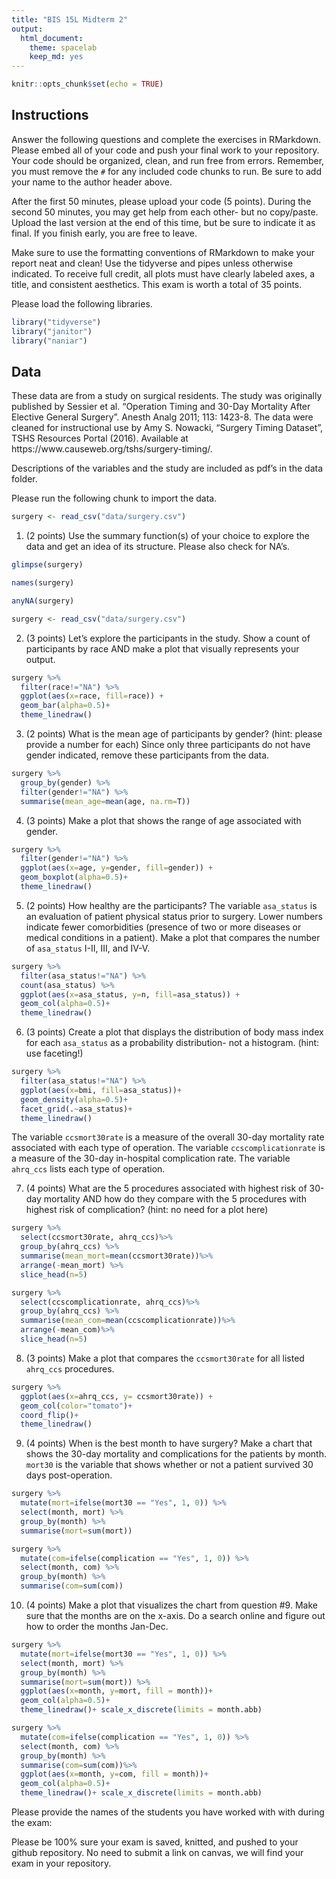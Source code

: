 ```yaml
---
title: "BIS 15L Midterm 2"
output:
  html_document: 
    theme: spacelab
    keep_md: yes
---
```


```r
knitr::opts_chunk$set(echo = TRUE)
```

## Instructions
Answer the following questions and complete the exercises in RMarkdown. Please embed all of your code and push your final work to your repository. Your code should be organized, clean, and run free from errors. Remember, you must remove the `#` for any included code chunks to run. Be sure to add your name to the author header above.  

After the first 50 minutes, please upload your code (5 points). During the second 50 minutes, you may get help from each other- but no copy/paste. Upload the last version at the end of this time, but be sure to indicate it as final. If you finish early, you are free to leave.

Make sure to use the formatting conventions of RMarkdown to make your report neat and clean! Use the tidyverse and pipes unless otherwise indicated. To receive full credit, all plots must have clearly labeled axes, a title, and consistent aesthetics. This exam is worth a total of 35 points. 

Please load the following libraries.
```r
library("tidyverse")
library("janitor")
library("naniar")
```

## Data
These data are from a study on surgical residents. The study was originally published by Sessier et al. “Operation Timing and 30-Day Mortality After Elective General Surgery”. Anesth Analg 2011; 113: 1423-8. The data were cleaned for instructional use by Amy S. Nowacki, “Surgery Timing Dataset”, TSHS Resources Portal (2016). Available at https://www.causeweb.org/tshs/surgery-timing/.

Descriptions of the variables and the study are included as pdf's in the data folder.  

Please run the following chunk to import the data.
```r
surgery <- read_csv("data/surgery.csv")
```

1. (2 points) Use the summary function(s) of your choice to explore the data and get an idea of its structure. Please also check for NA's.
```r
glimpse(surgery)
```
```r
names(surgery)
```
```r
anyNA(surgery)
```

```r
surgery <- read_csv("data/surgery.csv") 
```

2. (3 points) Let's explore the participants in the study. Show a count of participants by race AND make a plot that visually represents your output.
```r
surgery %>%
  filter(race!="NA") %>% 
  ggplot(aes(x=race, fill=race)) + 
  geom_bar(alpha=0.5)+
  theme_linedraw()
```

3. (2 points) What is the mean age of participants by gender? (hint: please provide a number for each) Since only three participants do not have gender indicated, remove these participants from the data.
```r
surgery %>% 
  group_by(gender) %>% 
  filter(gender!="NA") %>% 
  summarise(mean_age=mean(age, na.rm=T)) 
```

4. (3 points) Make a plot that shows the range of age associated with gender.
```r
surgery %>%  
  filter(gender!="NA") %>% 
  ggplot(aes(x=age, y=gender, fill=gender)) + 
  geom_boxplot(alpha=0.5)+
  theme_linedraw()
```

5. (2 points) How healthy are the participants? The variable `asa_status` is an evaluation of patient physical status prior to surgery. Lower numbers indicate fewer comorbidities (presence of two or more diseases or medical conditions in a patient). Make a plot that compares the number of `asa_status` I-II, III, and IV-V.
```r
surgery %>% 
  filter(asa_status!="NA") %>% 
  count(asa_status) %>% 
  ggplot(aes(x=asa_status, y=n, fill=asa_status)) + 
  geom_col(alpha=0.5)+
  theme_linedraw()
```

6. (3 points) Create a plot that displays the distribution of body mass index for each `asa_status` as a probability distribution- not a histogram. (hint: use faceting!)
```r
surgery %>% 
  filter(asa_status!="NA") %>% 
  ggplot(aes(x=bmi, fill=asa_status))+
  geom_density(alpha=0.5)+
  facet_grid(.~asa_status)+
  theme_linedraw()
```

The variable `ccsmort30rate` is a measure of the overall 30-day mortality rate associated with each type of operation. The variable `ccscomplicationrate` is a measure of the 30-day in-hospital complication rate. The variable `ahrq_ccs` lists each type of operation.  


7. (4 points) What are the 5 procedures associated with highest risk of 30-day mortality AND how do they compare with the 5 procedures with highest risk of complication? (hint: no need for a plot here)
```r
surgery %>% 
  select(ccsmort30rate, ahrq_ccs)%>%
  group_by(ahrq_ccs) %>% 
  summarise(mean_mort=mean(ccsmort30rate))%>% 
  arrange(-mean_mort) %>% 
  slice_head(n=5)
```
```r
surgery %>% 
  select(ccscomplicationrate, ahrq_ccs)%>%
  group_by(ahrq_ccs) %>% 
  summarise(mean_com=mean(ccscomplicationrate))%>% 
  arrange(-mean_com)%>% 
  slice_head(n=5)
```

8. (3 points) Make a plot that compares the `ccsmort30rate` for all listed `ahrq_ccs` procedures.
```r
surgery %>% 
  ggplot(aes(x=ahrq_ccs, y= ccsmort30rate)) + 
  geom_col(color="tomato")+
  coord_flip()+
  theme_linedraw()
```

9. (4 points) When is the best month to have surgery? Make a chart that shows the 30-day mortality and complications for the patients by month. `mort30` is the variable that shows whether or not a patient survived 30 days post-operation.
```r
surgery %>% 
  mutate(mort=ifelse(mort30 == "Yes", 1, 0)) %>% 
  select(month, mort) %>% 
  group_by(month) %>% 
  summarise(mort=sum(mort))
```

```r
surgery %>% 
  mutate(com=ifelse(complication == "Yes", 1, 0)) %>% 
  select(month, com) %>% 
  group_by(month) %>% 
  summarise(com=sum(com))
```

10. (4 points) Make a plot that visualizes the chart from question #9. Make sure that the months are on the x-axis. Do a search online and figure out how to order the months Jan-Dec.
```r
surgery %>% 
  mutate(mort=ifelse(mort30 == "Yes", 1, 0)) %>% 
  select(month, mort) %>% 
  group_by(month) %>% 
  summarise(mort=sum(mort)) %>% 
  ggplot(aes(x=month, y=mort, fill = month))+
  geom_col(alpha=0.5)+
  theme_linedraw()+ scale_x_discrete(limits = month.abb)
```

```r
surgery %>% 
  mutate(com=ifelse(complication == "Yes", 1, 0)) %>% 
  select(month, com) %>% 
  group_by(month) %>% 
  summarise(com=sum(com))%>% 
  ggplot(aes(x=month, y=com, fill = month))+
  geom_col(alpha=0.5)+
  theme_linedraw()+ scale_x_discrete(limits = month.abb)
```

Please provide the names of the students you have worked with with during the exam:

Please be 100% sure your exam is saved, knitted, and pushed to your github repository. No need to submit a link on canvas, we will find your exam in your repository.